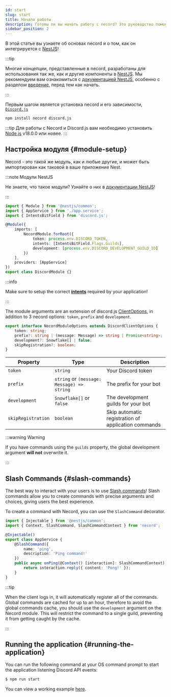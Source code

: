 ```yaml
---
id: start
slug: start
title: Начало работы
description: Готовы ли вы начать работу с necord? Это руководство поможет вам начать работу с necord и покажет, как создать своего первого бота!
sidebar_position: 2
---
```


В этой статье вы узнаете об основах necord и о том, как он интегрируется с [NestJS](https://nestjs.com/)!

:::tip

Многие концепции, представленные в necord, разработаны для использования так же, как и другие компоненты в [NestJS](https://nestjs.com/).
Мы рекомендуем вам ознакомиться с [документацией NestJS](https://docs.nestjs.com/), особенно с разделом [введение](https://docs.nestjs.com/first-steps), перед тем как начать.

:::

Первым шагом является установка necord и его зависимости, [`Discord.js`](https://discord.js.org)

```bash npm2yarn
npm install necord discord.js
```

:::tip
Для работы с Necord и Discord.js вам необходимо установить [Node.js](https://nodejs.org/en/) v18.0.0 или новее.
:::

## Настройка модуля {#module-setup}

Necord - это такой же модуль, как и любые другие, и может быть импортирован как таковой в ваше приложение Nest.

:::note Модули NestJS

Не знаете, что такое модули? Узнайте о них в [документации NestJS](https://docs.nestjs.com/modules)!

:::

```typescript title="discord.module.ts"
import { Module } from '@nestjs/common';
import { AppService } from './app.service';
import { IntentsBitField } from 'discord.js';

@Module({
    imports: [
        NecordModule.forRoot({
            token: process.env.DISCORD_TOKEN,
            intents: [IntentsBitField.Flags.Guilds],
            development: [process.env.DISCORD_DEVELOPMENT_GUILD_ID]
        })
    ],
    providers: [AppService]
})
export class DiscordModule {}
```

:::info

Make sure to setup the correct **[intents](https://discordjs.guide/popular-topics/intents.html#privileged-intents)** required by your application!

:::

The module arguments are an extension of discord.js [ClientOptions](https://discord.js.org/#/docs/discord.js/stable/typedef/ClientOptions), in addition to 3 necord options: `token`, `prefix` and `development`.

```ts
export interface NecordModuleOptions extends DiscordClientOptions {
    token: string;
    prefix?: string | (message: Message) => string | Promise<string>;
    development?: Snowflake[] | false;
    skipRegistration?: boolean;
}
```

| Property           | Type                                       | Description                                         |
| ------------------ | ------------------------------------------ | --------------------------------------------------- |
| `token`            | `string`                                   | Your Discord token                                  |
| `prefix`           | `string` or `(message: Message) => string` | The prefix for your bot                             |
| `development`      | `Snowflake[]` or `false`                   | The development guilds for your bot                 |
| `skipRegistration` | `boolean`                                  | Skip automatic registration of application commands |

:::warning Warning

If you have commands using the `guilds` property, the global development argument **will not** overwrite it.

:::

## Slash Commands {#slash-commands}

The best way to interact with your users is to use [Slash commands](https://support.discord.com/hc/en-us/articles/1500000368501-Slash-Commands-FAQ)!
Slash commands allow you to create commands with precise arguments and choices, giving users the best experience.

To create a command with Necord, you can use the `SlashCommand` decorator.

```typescript title="app.service.ts"
import { Injectable } from '@nestjs/common';
import { Context, SlashCommand, SlashCommandContext } from 'necord';

@Injectable()
export class AppService {
    @SlashCommand({
        name: 'ping',
        description: 'Ping command!'
    })
    public async onPing(@Context() [interaction]: SlashCommandContext) {
        return interaction.reply({ content: 'Pong!' });
    }
}
```

:::tip

When the client logs in, it will automatically register all of the commands.
Global commands are cached for up to an hour, therefore to avoid the global commands cache, you should use the `development` argument on the Necord module. This will restrict the command to a single guild, preventing it from getting caught by the cache.

:::

## Running the application {#running-the-application}

You can run the following command at your OS command prompt to start the application listening Discord API events:

```bash npm2yarn
$ npm run start
```

You can view a working example [here](https://github.com/necordjs/examples/tree/master/01-getting-started).
